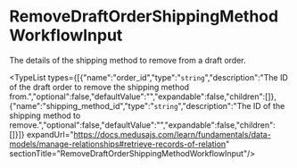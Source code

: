 
# RemoveDraftOrderShippingMethodWorkflowInput

The details of the shipping method to remove from a draft order.

<TypeList types={[{"name":"order_id","type":"`string`","description":"The ID of the draft order to remove the shipping method from.","optional":false,"defaultValue":"","expandable":false,"children":[]},{"name":"shipping_method_id","type":"`string`","description":"The ID of the shipping method to remove.","optional":false,"defaultValue":"","expandable":false,"children":[]}]} expandUrl="https://docs.medusajs.com/learn/fundamentals/data-models/manage-relationships#retrieve-records-of-relation" sectionTitle="RemoveDraftOrderShippingMethodWorkflowInput"/>
